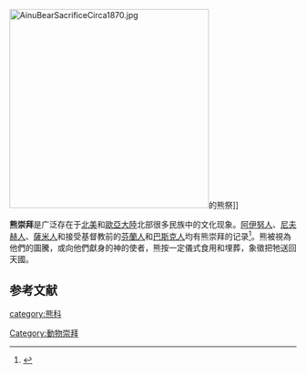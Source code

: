 [[File:AinuBearSacrificeCirca1870.jpg|350px]]的熊祭]]

'''熊崇拜'''是广泛存在于[[北美|北美]]和[[歐亞大陸|歐亞大陸]]北部很多民族中的文化现象。[[阿伊努人|阿伊努人]]、[[尼夫赫人|尼夫赫人]]、[[薩米人|薩米人]]和接受基督教前的[[芬蘭人|芬蘭人]]和[[巴斯克人|巴斯克人]]均有熊崇拜的记录<ref>{{Cite journal|title=The Mythology of the Kalevala, with Notes on Bear-Worship Among the Finns.|url=https://doi.org/10.1080/0015587X.1928.9716794|last=Ph.D|first=Wilfred Bonser|date=1928-12-01|journal=Folklore|issue=4|doi=10.1080/0015587X.1928.9716794|volume=39|pages=344–358|issn=0015-587X}}</ref>。熊被視為他們的圖騰，或向他們獻身的神的使者，熊按一定儀式食用和埋葬，象徵把牠送回天國。

==参考文献==

[[category:熊科|category:熊科]]
[[Category:動物崇拜|Category:動物崇拜]]